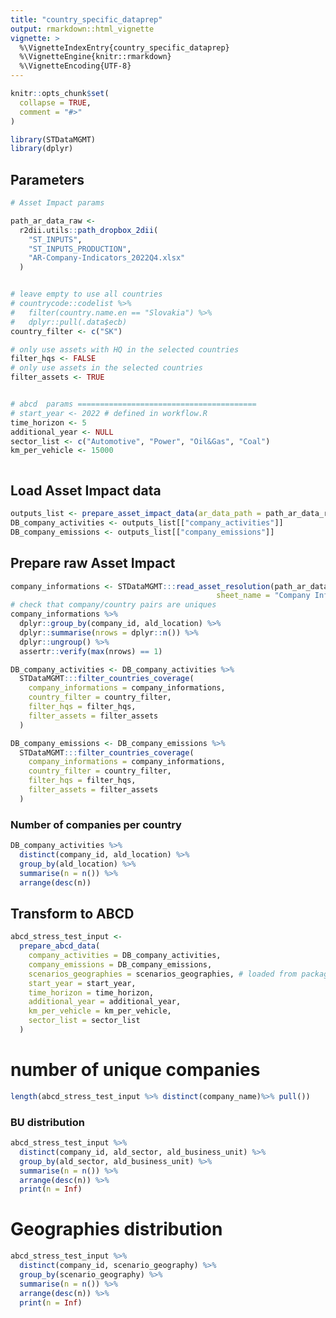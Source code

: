 ```yaml
---
title: "country_specific_dataprep"
output: rmarkdown::html_vignette
vignette: >
  %\VignetteIndexEntry{country_specific_dataprep}
  %\VignetteEngine{knitr::rmarkdown}
  %\VignetteEncoding{UTF-8}
---
```


```r
knitr::opts_chunk$set(
  collapse = TRUE,
  comment = "#>"
)
```

```r
library(STDataMGMT)
library(dplyr)
```

## Parameters
```r

# Asset Impact params

path_ar_data_raw <-
  r2dii.utils::path_dropbox_2dii(
    "ST_INPUTS",
    "ST_INPUTS_PRODUCTION",
    "AR-Company-Indicators_2022Q4.xlsx"
  )


# leave empty to use all countries
# countrycode::codelist %>%
#   filter(country.name.en == "Slovakia") %>%
#   dplyr::pull(.data$ecb)
country_filter <- c("SK") 

# only use assets with HQ in the selected countries
filter_hqs <- FALSE
# only use assets in the selected countries
filter_assets <- TRUE


# abcd  params ========================================
# start_year <- 2022 # defined in workflow.R
time_horizon <- 5
additional_year <- NULL
sector_list <- c("Automotive", "Power", "Oil&Gas", "Coal")
km_per_vehicle <- 15000



```



## Load Asset Impact data
```r
outputs_list <- prepare_asset_impact_data(ar_data_path = path_ar_data_raw)
DB_company_activities <- outputs_list[["company_activities"]]
DB_company_emissions <- outputs_list[["company_emissions"]]
```




## Prepare raw Asset Impact
```r
company_informations <- STDataMGMT:::read_asset_resolution(path_ar_data_raw,
                                              sheet_name = "Company Information")
# check that company/country pairs are uniques
company_informations %>%
  dplyr::group_by(company_id, ald_location) %>%
  dplyr::summarise(nrows = dplyr::n()) %>%
  dplyr::ungroup() %>%
  assertr::verify(max(nrows) == 1)

DB_company_activities <- DB_company_activities %>%
  STDataMGMT:::filter_countries_coverage(
    company_informations = company_informations,
    country_filter = country_filter,
    filter_hqs = filter_hqs,
    filter_assets = filter_assets
  )

DB_company_emissions <- DB_company_emissions %>%
  STDataMGMT:::filter_countries_coverage(
    company_informations = company_informations,
    country_filter = country_filter,
    filter_hqs = filter_hqs,
    filter_assets = filter_assets
  )

```

### Number of companies per country

```r
DB_company_activities %>%
  distinct(company_id, ald_location) %>%
  group_by(ald_location) %>%
  summarise(n = n()) %>%
  arrange(desc(n)) 
```


## Transform to ABCD

```r
abcd_stress_test_input <-
  prepare_abcd_data(
    company_activities = DB_company_activities,
    company_emissions = DB_company_emissions,
    scenarios_geographies = scenarios_geographies, # loaded from package
    start_year = start_year,
    time_horizon = time_horizon,
    additional_year = additional_year,
    km_per_vehicle = km_per_vehicle,
    sector_list = sector_list
  )

```


# number of unique companies

```r
length(abcd_stress_test_input %>% distinct(company_name)%>% pull())
```

### BU distribution

```r
abcd_stress_test_input %>%
  distinct(company_id, ald_sector, ald_business_unit) %>%
  group_by(ald_sector, ald_business_unit) %>%
  summarise(n = n()) %>%
  arrange(desc(n)) %>%
  print(n = Inf)
```


# Geographies distribution
```r
abcd_stress_test_input %>%
  distinct(company_id, scenario_geography) %>%
  group_by(scenario_geography) %>%
  summarise(n = n()) %>%
  arrange(desc(n)) %>%
  print(n = Inf)
```

